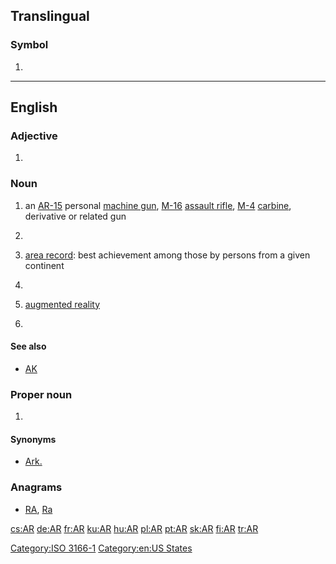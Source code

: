 {{also|Appendix:Variations of "ar"}}
==Translingual==
{{wikipedia}}

===Symbol===
{{head|mul|symbol}}

# {{non-gloss definition|The [[ISO]] 3166-1 two-letter (alpha-2) code for [[Argentina]].}}

[[Category:ISO 3166-1]]
----

==English==

===Adjective===
{{en-adj|-}}

# {{context|statistics}} {{initialism of|autoregressive}}

===Noun===
{{en-noun|2=-}}

# {{context|countable|plural '''[[ARs]]'''}} an [[AR-15]] personal [[machine gun]], [[M-16]] [[assault rifle]], [[M-4]] [[carbine]], derivative or related gun
# {{context|accounting|uncountable|or|plurale tantum}} {{initialism of|accounts receivable}}
# {{context|sports|countable|plural '''[[ARs]]'''}} [[area record]]: best achievement among those by persons from a given continent
# {{initialism of|[[armed]] [[robbery]]}}
# {{context|computing|chiefly|uncountable}} [[augmented reality]]
# {{context|countable|plural '''[[ARs]]'''}} {{initialism of|aspect ratio}}

====See also====
* {{sense|gun}} [[AK]]

===Proper noun===
{{en-proper noun}}

# {{form of|Postal abbreviation|Arkansas}}

====Synonyms====
* {{sense|Arkansas}} [[Ark.]] {{qualifier|standard, not postal, abbreviation}}

===Anagrams===
* [[RA#English|RA]], [[Ra#English|Ra]]

[[Category:en:US States]]

[[cs:AR]]
[[de:AR]]
[[fr:AR]]
[[ku:AR]]
[[hu:AR]]
[[pl:AR]]
[[pt:AR]]
[[sk:AR]]
[[fi:AR]]
[[tr:AR]]